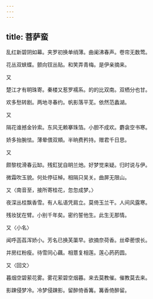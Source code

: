 ```yaml
---
---
---
```

title: 菩萨蛮
---



乱红新碧阴如幕。夹罗初换单绡薄。曲阑沸春声。卷帘无数莺。

花丛双蛱蝶。颤向钗丛贴。和笑弄青梅。是伊亲摘来。

又

楚江才有眀珠寄。秦楼又惹罗襦系。的的比双南。双栖分也甘。

欢多愁转剧。两地寻春约。帆影落平芜。依然范蠡湖。

又

隔花谁撼金铃索。东风无赖搴珠箔。小胆不成欢。麝衾空书寒。

娇多抬腕怯。薄晕偎双頬。半晌费矜持。赠君千日思。

又

颇黎枕滑春云缷。残釭犹自眀兰灺。好梦觉来疑。归时说与伊。

微霜吹玉貌。何处停征棹。相隔只吴关。曲屏无限山。

又〈南音至，接所寄桂花，忽忽成梦。〉

夜深丛桂飘香雪。有人私语凭肩立。莫倚玉兰干。人间风露寒。

残妆犹在臂。小别千年矣。密约誓他生。此生无那情。

又〈小名〉

闻呼菡萏浑娇小。芳名已换芙蕖早。欲摘奈荷香。丝牵蔤恨长。

并房红粉瘦。待雪同心藕。相薏复相莲。莲心菂菂圆。

又〈回文〉

暮烟空碧萦花雾。雾花萦碧空烟暮。来去莫教催。催教莫去来。

影踈侵梦冷。冷梦侵踈影。留醉倚香篝。篝香倚醉留。